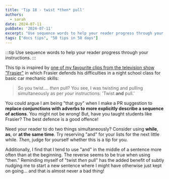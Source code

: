 ```yaml
---
title: 'Tip 18 - twist *then* pull'
authors:
  - sarah
date: 2024-07-11
pubDate: '2024-07-11'
excerpt: "Use sequence words to help your reader progress through your instructions."
tags: ["docs tips", "50 tips in 50 days"]
---
```


:::tip
Use sequence words to help your reader progress through your instructions.
:::

This tip is inspired by [one of my favourite clips from the television show "Frasier"](https://youtu.be/Jtq1EBMe1gQ?si=ClhCYl0R2Efb0VVk&t=120) in which Frasier defends his difficulties in a night school class for basic car mechanic skills:

> So you twist.... *then* pull? You see, I was twisting and pulling simultaneously as per *your* instructions: 'Twist **and** pull.'

You could argue I am being "that guy" when I make a PR suggestion to **replace conjunctions with adverbs to more explicitly describe a sequence of actions**. You might not be wrong! But, have you taught students like Frasier? The best defence is a good offence!

Need your reader to do two things simultaneously? Consider using **while**, **as**, or **at the same time**. Try reserving "and" for your lists for the next little while. *Then*, judge for yourself whether this is a tip for you.

Additionally, I find that I tend to use "and" in the middle of a sentence more often than at the beginning. The reverse seems to be true when using "then." Reminding myself of "twist *then* pull" has the added benefit of subtly nudging me to start a new sentence where I might have otherwise just kept on going... and that is almost never a bad thing! 


<LinkCard title="See the whole list of tips!" href="/blog/50-docs-tips-in-50-days" />